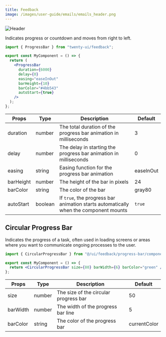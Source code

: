 ```yaml
---
title: Feedback
image: /images/user-guide/emails/emails_header.png
---
```

<Frame>
  <img src="/images/user-guide/emails/emails_header.png" alt="Header" />
</Frame>

Indicates progress or countdown and moves from right to left. 

<Tabs>

<Tab title="Usage">

```jsx
import { ProgressBar } from "twenty-ui/feedback";

export const MyComponent = () => {
  return (
    <ProgressBar
      duration={6000}
      delay={0}
      easing="easeInOut"
      barHeight={10}
      barColor="#4bb543"
      autoStart={true}
    />
  );
};
```

</Tab>

<Tab title="Props">


| Props | Type | Description | Default |
|-------|------|-------------|--------|
| duration | number | The total duration of the progress bar animation in milliseconds | 3 |
| delay | number | The delay in starting the progress bar animation in milliseconds | 0 |
| easing | string | Easing function for the progress bar animation | easeInOut |
| barHeight | number | The height of the bar in pixels | 24 |
| barColor | string | The color of the bar | gray80 |
| autoStart | boolean | If `true`, the progress bar animation starts automatically when the component mounts | `true` |



</Tab>
</Tabs>


## Circular Progress Bar

Indicates the progress of a task, often used in loading screens or areas where you want to communicate ongoing processes to the user. 

<Tabs>

<Tab title="Usage">

```jsx
import { CircularProgressBar } from "@/ui/feedback/progress-bar/components/CircularProgressBar";

export const MyComponent = () => {
  return <CircularProgressBar size={80} barWidth={6} barColor="green" />;
};
```

</Tab>

<Tab title="Props">


| Props | Type | Description | Default |
|-------|------|-------------|--------|
| size | number | The size of the circular progress bar | 50 |
| barWidth | number | The width of the progress bar line | 5 |
| barColor | string | The color of the progress bar | currentColor |



</Tab>

</Tabs>

